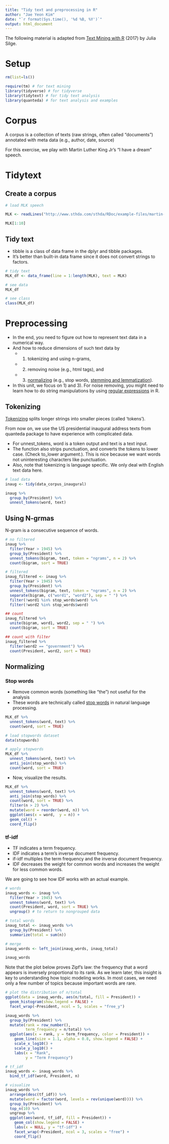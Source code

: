 ```yaml
---
title: "Tidy text and preprocessing in R"
author: "Jae Yeon Kim"
date: "`r format(Sys.time(), '%d %B, %Y')`"
output: html_document
---
```


The following material is adapted from [Text Mining with R](https://proquest.safaribooksonline.com/9781491981641) (2017) by Julia Silge.

# Setup
```r

rm(list=ls())

require(tm) # for text mining
library(tidyverse) # for tidyverse
library(tidytext) # for tidy text analysis
library(quanteda) # for text analysis and examples
```

# Corpus

A corpus is a collection of texts (raw strings, often called "documents") annotated with meta data (e.g., author, date, source)

For this exercise, we play with Martin Luther King Jr's "I have a dream" speech.

# Tidytext 

## Create a corpus 

```r
# load MLK speech

MLK <- readLines("http://www.sthda.com/sthda/RDoc/example-files/martin-luther-king-i-have-a-dream-speech.txt")

MLK[1:10]

```

## Tidy text

- tibble is a class of data frame in the dplyr and tibble packages.
- It's better than built-in data frame since it does not convert strings to factors.

```r

# tidy text
MLK_df <- data_frame(line = 1:length(MLK), text = MLK) 

# see data
MLK_df

# see class
class(MLK_df) 

```

# Preprocessing 

- In the end, you need to figure out how to represent text data in a numerical way.
- And how to reduce dimensions of such text data by 
    - 1) tokenizing and using n-grams, 
    - 2) removing noise (e.g., html tags), and 
    - 3) [normalizing](https://en.wikipedia.org/wiki/Text_normalization) (e.g., stop words, [stemming and lemmatization](https://nlp.stanford.edu/IR-book/html/htmledition/stemming-and-lemmatization-1.html)). 
- In this unit, we focus on 1) and 3). For noise removing, you might need to learn how to do string manipulations by using [regular expressions](https://www.regular-expressions.info/) in R.

## Tokenizing

[Tokenizing](https://nlp.stanford.edu/IR-book/html/htmledition/tokenization-1.html) splits longer strings into smaller pieces (called 'tokens'). 

From now on, we use the US presidential inaugural address texts from quanteda package to have experience with complicated data.

- For unnest_tokens, word is a token output and text is a text input.
- The function also strips punctuation, and converts the tokens to lower case. (Check to_lower argument.). This is nice because we want words not uninteresting characters like punctuation.
- Also, note that tokenizing is language specific. We only deal with English text data here.

```r
# load data 
inaug <- tidy(data_corpus_inaugural)

inaug %>%
  group_by(President) %>%
  unnest_tokens(word, text)
```

## Using N-grmas
N-gram is a consecutive sequence of words.

```r
# no filtered
inaug %>%
  filter(Year > 1945) %>%
  group_by(President) %>%
  unnest_tokens(bigram, text, token = "ngrams", n = 2) %>%
  count(bigram, sort = TRUE)

# filtered
inaug_filtered <- inaug %>%
  filter(Year > 1945) %>%
  group_by(President) %>%
  unnest_tokens(bigram, text, token = "ngrams", n = 2) %>%
  separate(bigram, c("word1", "word2"), sep = " ") %>%
  filter(!word1 %in% stop_words$word) %>%
  filter(!word2 %in% stop_words$word) 

## count
inaug_filtered %>%
  unite(bigram, word1, word2, sep = " ") %>%
  count(bigram, sort = TRUE)

## count with filter
inaug_filtered %>%
  filter(word2 == "government") %>%
  count(President, word2, sort = TRUE)

```

## Normalizing
### Stop words 

- Remove common words (something like "the") not useful for the analysis
- These words are technically called [stop words](https://en.wikipedia.org/wiki/Stop_words) in natural language processing.

```r
MLK_df %>%
  unnest_tokens(word, text) %>%
  count(word, sort = TRUE)
```


```r
# load stopwords dataset
data(stopwords) 

# apply stopwords
MLK_df %>%
  unnest_tokens(word, text) %>%
  anti_join(stop_words) %>%  
  count(word, sort = TRUE)
```


- Now, visualize the results.

```r
MLK_df %>%
  unnest_tokens(word, text) %>%
  anti_join(stop_words) %>%  
  count(word, sort = TRUE) %>%
  filter(n > 2) %>%
  mutate(word = reorder(word, n)) %>%
  ggplot(aes(x = word,  y = n)) +
  geom_col() +
  coord_flip()
```

### tf-idf

- TF indicates a term frequency.
- IDF indicates a term's inverse document frequency.
- if-idf multiples the term frequency and the inverse document frequency.
- IDF decreases the weight for common words and increases the weight for less common words. 

We are going to see how IDF works with an actual example.

```r
# words 
inaug_words <- inaug %>%
  filter(Year > 1945) %>%
  unnest_tokens(word, text) %>%
  count(President, word, sort = TRUE) %>%
  ungroup() # to return to nongrouped data

# total words
inaug_total <- inaug_words %>%
  group_by(President) %>%
  summarize(total = sum(n))

# merge
inaug_words <- left_join(inaug_words, inaug_total)

inaug_words
```

Note that the plot below proves Zipf's law: the frequency that a word appears is inversely proportional to its rank. As we learn later, this insight is key to understanding how topic modeling works. In most cases, we need only a few number of topics because important words are rare.


```r

# plot the distribution of n/total
ggplot(data = inaug_words, aes(n/total, fill = President)) +
  geom_histogram(show.legend = FALSE) +
  facet_wrap(~President, ncol = 5, scales = "free_y")


```

```r
inaug_words %>% 
  group_by(President) %>%
  mutate(rank = row_number(), 
         term_frequency = n/total) %>%
  ggplot(aes(x = rank, y = term_frequency, color = President)) +
    geom_line(size = 1.1, alpha = 0.8, show.legend = FALSE) +
    scale_x_log10() +
    scale_y_log10() +
    labs(x = "Rank",
         y = "Term Frequency")
```

```r
# tf_idf
inaug_words <- inaug_words %>%
  bind_tf_idf(word, President, n)

# visualize 
inaug_words %>%
  arrange(desc(tf_idf)) %>%
  mutate(word = factor(word, levels = rev(unique(word)))) %>%
  group_by(President) %>%
  top_n(10) %>%
  ungroup %>% 
  ggplot(aes(word, tf_idf, fill = President)) +
    geom_col(show.legend = FALSE) +
    labs(x = NULL, y = "tf-idf") +
    facet_wrap(~President, ncol = 3, scales = "free") +
    coord_flip()

```


